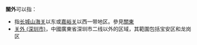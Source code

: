 '''關外'''可以指：
*指[[长城|长城]][[山海关|山海关]]以东或[[嘉峪关|嘉峪关]]以西一带地区。參見[[關東|關東]]
*[[关外_(深圳市)|关外 (深圳市)]]，中國廣東省深圳市二线以外的区域，其範圍包括宝安区和龙岗区
{{disambig|G關外|Cat=二字消歧义}}